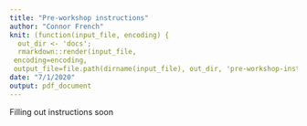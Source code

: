 ```yaml
---
title: "Pre-workshop instructions"
author: "Connor French"
knit: (function(input_file, encoding) {
  out_dir <- 'docs';
  rmarkdown::render(input_file,
 encoding=encoding,
 output_file=file.path(dirname(input_file), out_dir, 'pre-workshop-instructions.pdf'))})
date: "7/1/2020"
output: pdf_document
---
```



Filling out instructions soon